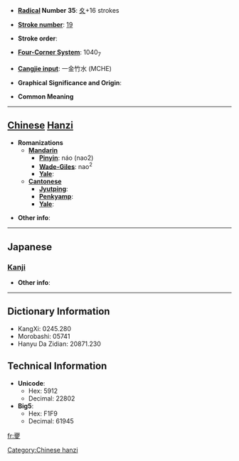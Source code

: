 * '''[[Wiktionary:Chinese radical index| Radical]] Number 35''': [[Wiktionary:Chinese radical index 夊|夊]]+16 strokes

* '''[[Wiktionary:Chinese total strokes index|Stroke number]]''': [[Wiktionary:Chinese total strokes index 19|19]]

* '''Stroke order''': 

* '''[[Wiktionary:Chinese four corner index|Four-Corner System]]''': 1040<sub>7</sub>

* '''[[Wiktionary:Chinese Cangjie index|Cangjie input]]''': 一金竹水 (MCHE)

* '''Graphical Significance and Origin''': 

* '''Common Meaning'''

----

== [[Chinese]] [[Hanzi]] ==

* '''Romanizations'''
** '''[[Mandarin]]'''
*** '''[[Pinyin]]''': náo (nao2)
*** '''[[Wade-Giles]]''': nao<sup>2</sup>
*** '''[[Yale]]''': 
** '''[[Cantonese]]'''
*** '''[[Jyutping]]''':
*** '''[[Penkyamp]]''': 
*** '''[[Yale]]''': 

* '''Other info''': 

----

==Japanese==
===[[Kanji]]===
{{kanji|on readings=[[どう]] (dō), [[のう]] (nō)
|kun readings=[[めざる]] (mezaru)
}}

* '''Other info''':  

----

== Dictionary Information ==

* KangXi: 0245.280
* Morobashi: 05741
* Hanyu Da Zidian: 20871.230

== Technical Information ==

* '''Unicode''':
** Hex: 5912
** Decimal: 22802
* '''Big5''':
** Hex: F1F9
** Decimal: 61945

[[fr:夒]]
[[Category:Chinese hanzi]]